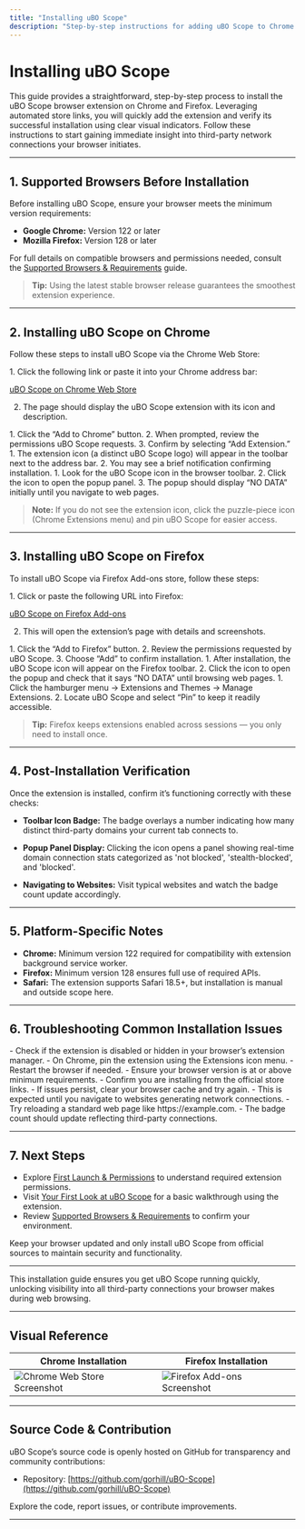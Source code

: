 ```yaml
---
title: "Installing uBO Scope"
description: "Step-by-step instructions for adding uBO Scope to Chrome and Firefox using automated store links. Includes visual cues for successful installation and any platform-specific notes to streamline the process."
---
```


# Installing uBO Scope

This guide provides a straightforward, step-by-step process to install the uBO Scope browser extension on Chrome and Firefox. Leveraging automated store links, you will quickly add the extension and verify its successful installation using clear visual indicators. Follow these instructions to start gaining immediate insight into third-party network connections your browser initiates.

---

## 1. Supported Browsers Before Installation

Before installing uBO Scope, ensure your browser meets the minimum version requirements:

- **Google Chrome:** Version 122 or later
- **Mozilla Firefox:** Version 128 or later

For full details on compatible browsers and permissions needed, consult the [Supported Browsers & Requirements](https://your-docs-domain/getting-started/installation-basics/supported-platforms-requirements) guide.

> **Tip:** Using the latest stable browser release guarantees the smoothest extension experience.

---

## 2. Installing uBO Scope on Chrome

Follow these steps to install uBO Scope via the Chrome Web Store:

<Steps>
<Step title="Open the Chrome Web Store page for uBO Scope">
1. Click the following link or paste it into your Chrome address bar:

   [uBO Scope on Chrome Web Store](https://chromewebstore.google.com/detail/ubo-scope/bbdpgcaljkaaigfcomhidmneffjjjfgp)

2. The page should display the uBO Scope extension with its icon and description.
</Step>
<Step title="Add the Extension">
1. Click the “Add to Chrome” button.
2. When prompted, review the permissions uBO Scope requests.
3. Confirm by selecting “Add Extension.”
</Step>
<Step title="Wait for the Installation to Complete">
1. The extension icon (a distinct uBO Scope logo) will appear in the toolbar next to the address bar.
2. You may see a brief notification confirming installation.
</Step>
<Step title="Verify Installation">
1. Look for the uBO Scope icon in the browser toolbar.
2. Click the icon to open the popup panel.
3. The popup should display “NO DATA” initially until you navigate to web pages.
</Step>
</Steps>

> **Note:** If you do not see the extension icon, click the puzzle-piece icon (Chrome Extensions menu) and pin uBO Scope for easier access.

---

## 3. Installing uBO Scope on Firefox

To install uBO Scope via Firefox Add-ons store, follow these steps:

<Steps>
<Step title="Open the Firefox Add-ons page for uBO Scope">
1. Click or paste the following URL into Firefox:

   [uBO Scope on Firefox Add-ons](https://addons.mozilla.org/firefox/addon/ubo-scope/)

2. This will open the extension’s page with details and screenshots.
</Step>
<Step title="Add the Extension to Firefox">
1. Click the “Add to Firefox” button.
2. Review the permissions requested by uBO Scope.
3. Choose “Add” to confirm installation.
</Step>
<Step title="Confirm Installation">
1. After installation, the uBO Scope icon will appear on the Firefox toolbar.
2. Click the icon to open the popup and check that it says “NO DATA” until browsing web pages.
</Step>
<Step title="Pin the Extension (Optional but Recommended)">
1. Click the hamburger menu → Extensions and Themes → Manage Extensions.
2. Locate uBO Scope and select “Pin” to keep it readily accessible.
</Step>
</Steps>

> **Tip:** Firefox keeps extensions enabled across sessions — you only need to install once.

---

## 4. Post-Installation Verification

Once the extension is installed, confirm it’s functioning correctly with these checks:

- **Toolbar Icon Badge:** The badge overlays a number indicating how many distinct third-party domains your current tab connects to.

- **Popup Panel Display:** Clicking the icon opens a panel showing real-time domain connection stats categorized as 'not blocked', 'stealth-blocked', and 'blocked'.

- **Navigating to Websites:** Visit typical websites and watch the badge count update accordingly.

---

## 5. Platform-Specific Notes

- **Chrome:** Minimum version 122 required for compatibility with extension background service worker.
- **Firefox:** Minimum version 128 ensures full use of required APIs.
- **Safari:** The extension supports Safari 18.5+, but installation is manual and outside scope here.

---

## 6. Troubleshooting Common Installation Issues

<AccordionGroup title="Installation Troubleshooting">
<Accordion title="Extension Icon Not Visible">
- Check if the extension is disabled or hidden in your browser’s extension manager.
- On Chrome, pin the extension using the Extensions icon menu.
- Restart the browser if needed.
</Accordion>
<Accordion title="Installation Failed or Permissions Not Accepted">
- Ensure your browser version is at or above minimum requirements.
- Confirm you are installing from the official store links.
- If issues persist, clear your browser cache and try again.
</Accordion>
<Accordion title="Popup Shows No Data After Installation">
- This is expected until you navigate to websites generating network connections.
- Try reloading a standard web page like https://example.com.
- The badge count should update reflecting third-party connections.
</Accordion>
</AccordionGroup>

---

## 7. Next Steps

- Explore [First Launch & Permissions](https://your-docs-domain/getting-started/installation-basics/first-launch-and-permissions) to understand required extension permissions.
- Visit [Your First Look at uBO Scope](https://your-docs-domain/guides/getting-started/first-look-at-ubo-scope) for a basic walkthrough using the extension.
- Review [Supported Browsers & Requirements](https://your-docs-domain/getting-started/installation-basics/supported-platforms-requirements) to confirm your environment.

<Tip>
Keep your browser updated and only install uBO Scope from official sources to maintain security and functionality.
</Tip>

---

This installation guide ensures you get uBO Scope running quickly, unlocking visibility into all third-party connections your browser makes during web browsing.

---

## Visual Reference

| Chrome Installation                         | Firefox Installation                         |
|--------------------------------------------|-----------------------------------------------|
| ![Chrome Web Store Screenshot](https://github.com/user-attachments/assets/d5033882-0c94-424f-9e8b-e00ed832acf7) | ![Firefox Add-ons Screenshot](https://github.com/user-attachments/assets/8a33b8ba-57ee-4a54-a83c-7d21f9b2dafb) |


---

## Source Code & Contribution

uBO Scope’s source code is openly hosted on GitHub for transparency and community contributions:

- Repository: [https://github.com/gorhill/uBO-Scope](https://github.com/gorhill/uBO-Scope)

Explore the code, report issues, or contribute improvements.

---